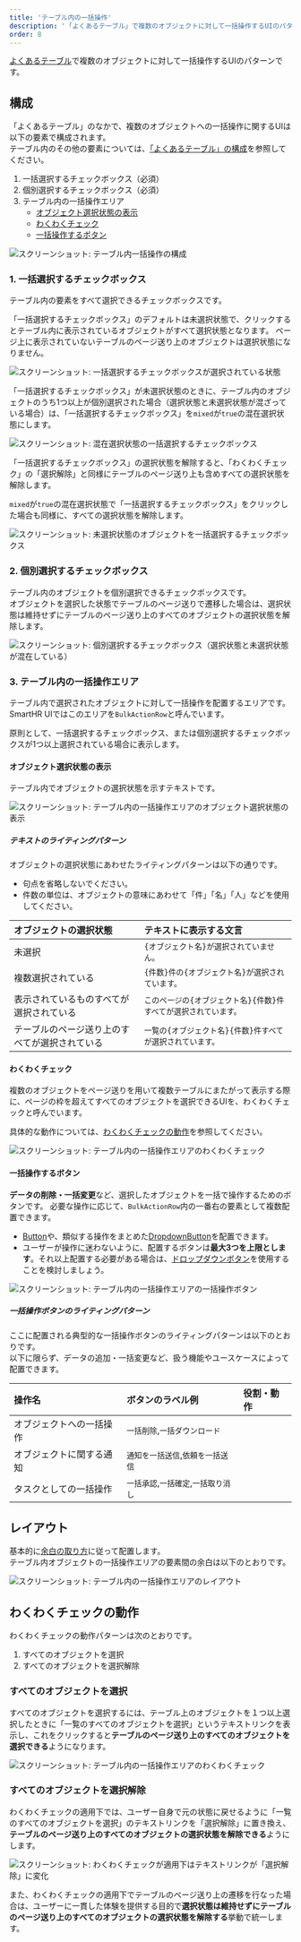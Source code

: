 ```yaml
---
title: 'テーブル内の一括操作'
description: '「よくあるテーブル」で複数のオブジェクトに対して一括操作するUIのパターンです。'
order: 8
---
```


[よくあるテーブル](/products/design-patterns/smarthr-table/)で複数のオブジェクトに対して一括操作するUIのパターンです。

## 構成
「よくあるテーブル」のなかで、複数のオブジェクトへの一括操作に関するUIは以下の要素で構成されます。  
テーブル内のその他の要素については、[「よくあるテーブル」の構成](/products/design-patterns/smarthr-table/#h2-0)を参照してください。

1. 一括選択するチェックボックス（必須）
2. 個別選択するチェックボックス（必須）
3. テーブル内の一括操作エリア
    - [オブジェクト選択状態の表示](#h4-0)
    - [わくわくチェック](#h4-1)
    - [一括操作するボタン](#h4-2)

![スクリーンショット: テーブル内一括操作の構成](./images/collection/table-bulk-action1.png)

### 1. 一括選択するチェックボックス

テーブル内の要素をすべて選択できるチェックボックスです。  

「一括選択するチェックボックス」のデフォルトは未選択状態で、クリックするとテーブル内に表示されているオブジェクトがすべて選択状態となります。
ページ上に表示されていないテーブルのページ送り上のオブジェクトは選択状態になりません。

![スクリーンショット: 一括選択するチェックボックスが選択されている状態](./images/collection/table-bulk-action6.png)

「一括選択するチェックボックス」が未選択状態のときに、テーブル内のオブジェクトのうち1つ以上が個別選択された場合（選択状態と未選択状態が混ざっている場合）は、「一括選択するチェックボックス」を`mixed`が`true`の混在選択状態にします。

![スクリーンショット: 混在選択状態の一括選択するチェックボックス](./images/collection/table-bulk-action8.png)

「一括選択するチェックボックス」の選択状態を解除すると、「わくわくチェック」の「選択解除」と同様にテーブルのページ送り上も含めすべての選択状態を解除します。  

`mixed`が`true`の混在選択状態で「一括選択するチェックボックス」をクリックした場合も同様に、すべての選択状態を解除します。

![スクリーンショット: 未選択状態のオブジェクトを一括選択するチェックボックス](./images/collection/table-bulk-action7.png)

### 2. 個別選択するチェックボックス

テーブル内のオブジェクトを個別選択できるチェックボックスです。  
オブジェクトを選択した状態でテーブルのページ送りで遷移した場合は、選択状態は維持せずにテーブルのページ送り上のすべてのオブジェクトの選択状態を解除します。

![スクリーンショット: 個別選択するチェックボックス（選択状態と未選択状態が混在している）](./images/collection/table-bulk-action9.png)

### 3. テーブル内の一括操作エリア

テーブル内で選択されたオブジェクトに対して一括操作を配置するエリアです。
SmartHR UIではこのエリアを`BulkActionRow`と呼んでいます。

原則として、一括選択するチェックボックス、または個別選択するチェックボックスが1つ以上選択されている場合に表示します。

#### オブジェクト選択状態の表示

テーブル内でオブジェクトの選択状態を示すテキストです。

![スクリーンショット: テーブル内の一括操作エリアのオブジェクト選択状態の表示](./images/collection/table-bulk-action2.png)

##### テキストのライティングパターン

オブジェクトの選択状態にあわせたライティングパターンは以下の通りです。
- 句点を省略しないでください。
- 件数の単位は、オブジェクトの意味にあわせて「件」「名」「人」などを使用してください。

| オブジェクトの選択状態 | テキストに表示する文言 |
| :--- | :--- |
| 未選択 | `{オブジェクト名}が選択されていません。` |
| 複数選択されている | `{件数}件の{オブジェクト名}が選択されています。` |
| 表示されているものすべてが選択されている | `このページの{オブジェクト名}{件数}件すべてが選択されています。` |
| テーブルのページ送り上のすべてが選択されている | `一覧の{オブジェクト名}{件数}件すべてが選択されています。` |

#### わくわくチェック

複数のオブジェクトをページ送りを用いて複数テーブルにまたがって表示する際に、ページの枠を超えてすべてのオブジェクトを選択できるUIを、わくわくチェックと呼んでいます。  

具体的な動作については、[わくわくチェックの動作](#h2-2)を参照してください。

![スクリーンショット: テーブル内の一括操作エリアのわくわくチェック](./images/collection/table-bulk-action3.png)

#### 一括操作するボタン

**データの削除・一括変更**など、選択したオブジェクトを一括で操作するためのボタンです。
必要な操作に応じて、`BulkActionRow`内の一番右の要素として複数配置できます。

- [Button](/products/components/button/)や、類似する操作をまとめた[DropdownButton](/products/components/dropdown-button/)を配置できます。
- ユーザーが操作に迷わないように、配置するボタンは**最大3つを上限とします**。それ以上配置する必要がある場合は、[ドロップダウンボタン](/products/design-patterns/dropdown-button/)を使用することを検討しましょう。

![スクリーンショット: テーブル内の一括操作エリアの一括操作ボタン](./images/collection/table-bulk-action5.png)

##### 一括操作ボタンのライティングパターン

ここに配置される典型的な一括操作ボタンのライティングパターンは以下のとおりです。  
以下に限らず、データの追加・一括変更など、扱う機能やユースケースによって配置できます。

| 操作名 | ボタンのラベル例 | 役割・動作 |
| :--- | :--- | :--- |
| オブジェクトへの一括操作 | `一括削除`,`一括ダウンロード` |  |
| オブジェクトに関する通知 | `通知を一括送信`,`依頼を一括送信` |  |
| タスクとしての一括操作 | `一括承認`,`一括確定`,`一括取り消し` |  |

## レイアウト

基本的に[余白の取り方](/products/design-patterns/spacing-layout-pattern/)に従って配置します。  
テーブル内オブジェクトの一括操作エリアの要素間の余白は以下のとおりです。

![スクリーンショット: テーブル内の一括操作エリアのレイアウト](./images/collection/table-bulk-action10.png)

## わくわくチェックの動作

わくわくチェックの動作パターンは次のとおりです。

1. すべてのオブジェクトを選択
2. すべてのオブジェクトを選択解除

### すべてのオブジェクトを選択

すべてのオブジェクトを選択するには、テーブル上のオブジェクトを１つ以上選択したときに「一覧のすべてのオブジェクトを選択」というテキストリンクを表示し、これをクリックすると**テーブルのページ送り上のすべてのオブジェクトを選択できる**ようになります。

![スクリーンショット: テーブル内の一括操作エリアのわくわくチェック](./images/collection/table-bulk-action3.png)

### すべてのオブジェクトを選択解除

わくわくチェックの適用下では、ユーザー自身で元の状態に戻せるように「一覧のすべてのオブジェクトを選択」のテキストリンクを「選択解除」に置き換え、**テーブルのページ送り上のすべてのオブジェクトの選択状態を解除できる**ようにします。

![スクリーンショット: わくわくチェックが適用下はテキストリンクが「選択解除」に変化](./images/collection/table-bulk-action4.png)

また、わくわくチェックの適用下でテーブルのページ送り上の遷移を行なった場合は、ユーザーに一貫した体験を提供する目的で**選択状態は維持せずにテーブルのページ送り上のすべてのオブジェクトの選択状態を解除する**挙動で統一します。
